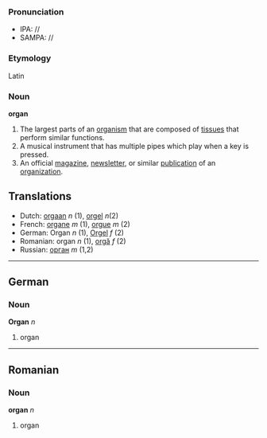 ===Pronunciation===
*IPA: //
*SAMPA: //
===Etymology===
Latin
=== Noun ===
'''organ'''

#The largest parts of an [[organism]] that are composed of [[tissue]]s that perform similar functions.
#A musical instrument that has multiple pipes which play when a key is pressed.
#An official [[magazine]], [[newsletter]], or similar [[publication]] of an [[organization]].

==Translations==
*Dutch: [[orgaan]] ''n'' (1), [[orgel]] ''n''(2)
*French: [[organe]] ''m'' (1), [[orgue]] ''m'' (2)
*German: Organ ''n'' (1), [[Orgel]] ''f'' (2)
*Romanian: organ ''n'' (1), [[orgă]] ''f'' (2)
*Russian: [[орган]] ''m'' (1,2)

----
==German==
=== Noun ===
'''Organ''' ''n''

# organ

----
==Romanian==
=== Noun ===
'''organ''' ''n''

# organ